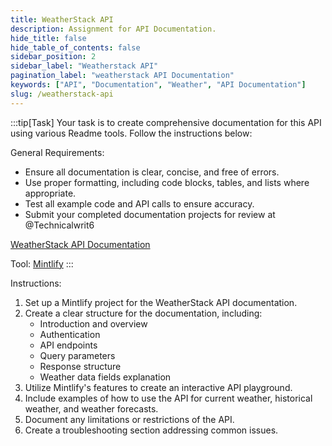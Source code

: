 ```yaml
---
title: WeatherStack API
description: Assignment for API Documentation.
hide_title: false
hide_table_of_contents: false
sidebar_position: 2
sidebar_label: "Weatherstack API"
pagination_label: "weatherstack API Documentation"
keywords: ["API", "Documentation", "Weather", "API Documentation"]
slug: /weatherstack-api
---
```


:::tip[Task]
Your task is to create comprehensive documentation for this API using various Readme tools. Follow the instructions below:

General Requirements:

- Ensure all documentation is clear, concise, and free of errors.
- Use proper formatting, including code blocks, tables, and lists where appropriate.
- Test all example code and API calls to ensure accuracy.
- Submit your completed documentation projects for review at @Technicalwrit6

[WeatherStack API Documentation](https://weatherstack.com/?utm_source=Github&utm_medium=Referral&utm_campaign=Public-apis-repo-Best-sellers)

Tool: [Mintlify](https://mintlify.com/docs/development)
:::

Instructions:

1. Set up a Mintlify project for the WeatherStack API documentation.
2. Create a clear structure for the documentation, including:
   - Introduction and overview
   - Authentication
   - API endpoints
   - Query parameters
   - Response structure
   - Weather data fields explanation
3. Utilize Mintlify's features to create an interactive API playground.
4. Include examples of how to use the API for current weather, historical weather, and weather forecasts.
5. Document any limitations or restrictions of the API.
6. Create a troubleshooting section addressing common issues.
